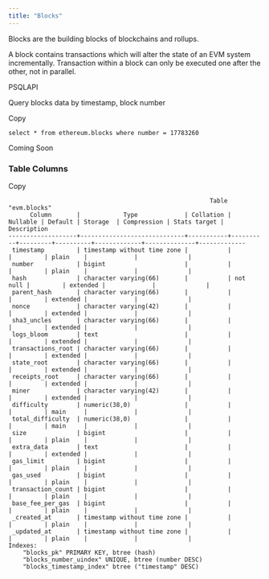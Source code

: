 ```yaml
---
title: "Blocks"
---
```


Blocks are the building blocks of blockchains and rollups.

A block contains transactions which will alter the state of an EVM system incrementally. Transaction within a block can only be executed one after the other, not in parallel.

PSQLAPI

Query blocks data by timestamp, block number

Copy

```
select * from ethereum.blocks where number = 17783260
```

Coming Soon

### Table Columns

Copy

```
                                                        Table "evm.blocks"
      Column       |            Type             | Collation | Nullable | Default | Storage  | Compression | Stats target | Description
-------------------+-----------------------------+-----------+----------+---------+----------+-------------+--------------+-------------
 timestamp         | timestamp without time zone |           |          |         | plain    |             |              |
 number            | bigint                      |           |          |         | plain    |             |              |
 hash              | character varying(66)       |           | not null |         | extended |             |              |
 parent_hash       | character varying(66)       |           |          |         | extended |             |              |
 nonce             | character varying(42)       |           |          |         | extended |             |              |
 sha3_uncles       | character varying(66)       |           |          |         | extended |             |              |
 logs_bloom        | text                        |           |          |         | extended |             |              |
 transactions_root | character varying(66)       |           |          |         | extended |             |              |
 state_root        | character varying(66)       |           |          |         | extended |             |              |
 receipts_root     | character varying(66)       |           |          |         | extended |             |              |
 miner             | character varying(42)       |           |          |         | extended |             |              |
 difficulty        | numeric(38,0)               |           |          |         | main     |             |              |
 total_difficulty  | numeric(38,0)               |           |          |         | main     |             |              |
 size              | bigint                      |           |          |         | plain    |             |              |
 extra_data        | text                        |           |          |         | extended |             |              |
 gas_limit         | bigint                      |           |          |         | plain    |             |              |
 gas_used          | bigint                      |           |          |         | plain    |             |              |
 transaction_count | bigint                      |           |          |         | plain    |             |              |
 base_fee_per_gas  | bigint                      |           |          |         | plain    |             |              |
 _created_at       | timestamp without time zone |           |          |         | plain    |             |              |
 _updated_at       | timestamp without time zone |           |          |         | plain    |             |              |
Indexes:
    "blocks_pk" PRIMARY KEY, btree (hash)
    "blocks_number_uindex" UNIQUE, btree (number DESC)
    "blocks_timestamp_index" btree ("timestamp" DESC)
```


